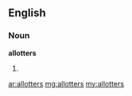 ==English==

===Noun===
'''allotters'''

# {{plural of|[[allotter]]}}

[[ar:allotters]]
[[mg:allotters]]
[[my:allotters]]